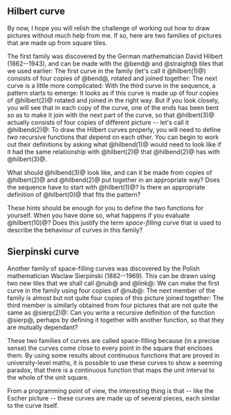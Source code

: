 ==Hilbert curve==

By now, I hope you will relish the challenge of working out how to
draw pictures without much help from me.
If so, here are two families of pictures that are made up from square
tiles.

The first family was discovered by the German mathematician David
Hilbert (1862--1943), and can be made with the @bend@ and
@straight@ tiles that we used earlier:
{{GeomPic|7010|bend|*}}
{{GeomPic|7020|straight|*}}
The first curve in the family (let's call it
@hilbert(1)@) consists of four copies of @bend@,
rotated and joined together:
{{GeomPic|7030|hilbert(1)|*}}
The next curve is a little more complicated:
{{GeomPic|7040|hilbert(2)|*}}
With the third curve in the sequence, a pattern starts to
emerge:
{{GeomPic|7050|hilbert(3)|*}}
It looks as if this curve is made up of four copies of
@hilbert(2)@ rotated and joined in the right way.
But if you look closely, you will see that in each copy of the curve,
one of the ends has been bent so as to make it join with the next part
of the curve, so that @hilbert(3)@ actually consists of
four copies of different picture -- let's call it
@hilbend(2)@:
{{GeomPic|7060|hilbend(2)|*}}
To draw the Hilbert curves properly, you will need to define
<i>two</i> recursive functions that depend on each other.  You can
begin to work out their definitions by asking what
@hilbend(1)@ would need to look like if it had the same
relationship with @hilbert(2)@ that @hilbend(2)@
has with @hilbert(3)@.

What should @hilbend(3)@ look like, and can it be made
from copies of @hilbert(2)@ and @hilbend(2)@ put
together in an appropriate way?
Does the sequence have to start with @hilbert(1)@?  Is there an
appropriate definition of @hilbert(0)@ that fits the pattern?

These hints should be enough for you to define the two functions
for yourself.  When you have done so, what happens if you evaluate
@hilbert(10)@?  Does this 
justify the term <i>space-filling curve</i> that is used to describe
the behaviour of curves in this family?

==Sierpinski curve==

Another family of space-filling curves was discovered by the Polish
mathematician Waclaw Sierpinski (1882--1969).  This can be drawn using
two new tiles that we shall call @nub@ and @link@:
{{GeomPic|7100|nub|*}}
{{GeomPic|7110|link|*}}
We can make the first curve in the family using four copies of @nub@:
{{GeomPic|7120|sierp(1)|*}}
The next member of the family is almost but not quite four copies
of this picture joined together:
{{GeomPic|7130|sierp(2)|*}}
The third member is similarly obtained from four pictures that are
not quite the same as @sierp(2)@:
{{GeomPic|7140|sierp(3)|*}}
Can you write a recursive definition of the function @sierp@,
perhaps by defining it together with another function, so that they
are mutually dependant?

These two families of curves are called space-filling because (in a
precise sense) the curves come close to every point in the square that
encloses them.  By using some results about continuous functions that
are proved in university-level maths, it is possible to use these
curves to show a seeming paradox, that there is a continuous function
that maps the unit interval to the whole of the unit square.

From a programming point of view, the interesting thing is that --
like the Escher picture -- these curves are made up of several pieces,
each similar to the curve itself.

